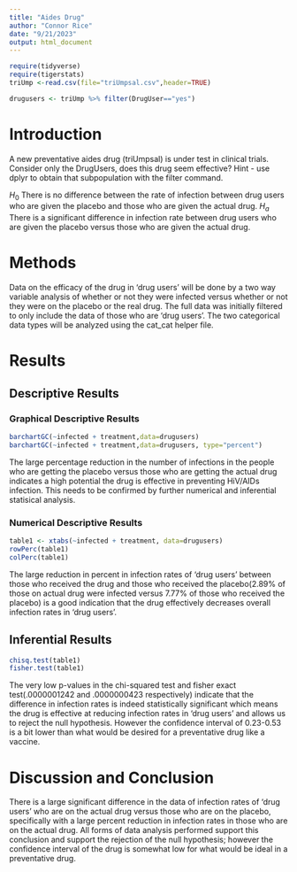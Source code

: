 ```yaml
---
title: "Aides Drug"
author: "Connor Rice"
date: "9/21/2023"
output: html_document
---
```


```r
require(tidyverse)
require(tigerstats)
triUmp <-read.csv(file="triUmpsal.csv",header=TRUE)

drugusers <- triUmp %>% filter(DrugUser=="yes")
```

# Introduction

<!--In this section you explain what you are trying to show.  Where did the data come from?  What is the research or other question you are trying to answer?.  If you skimp in this section expect to be marked down in your grade. Paint a picture of the project a couple of paragraphs is expected!-->

A new  preventative aides drug (triUmpsal) is under test in clinical trials. Consider only the DrugUsers, does this drug seem effective?  Hint - use dplyr to obtain that subpopulation with the filter command.

$H_0$ There is no difference between the rate of infection between drug users who are given the placebo and those who are given the actual drug.
$H_a$ There is a significant difference in infection rate between drug users who are given the placebo versus those who are given the actual drug.


# Methods

<!--Decide on your methods:  use "variable analysis" or other appropriate descriptors.  Make sure to choose at least one graphical method and at least one numerical method. Discuss what data manipulations may be needed for example subsetting or other binning procedures and what sort of graphical displays and inferential tools will be used!-->

Data on the efficacy of the drug in 'drug users' will be done by a two way variable analysis of whether or not they were infected versus whether or not they were on the placebo or the real drug. The full data was initially filtered to only include the data of those who are 'drug users'. The two categorical data types will be analyzed using the cat_cat helper file.

# Results

<!--Divide this section into two sub-sections:  One for your descriptive  results and one for your inferential results.!-->

## Descriptive Results

### Graphical Descriptive Results

<!--Graphical results here.  Make sure to show your code.  Provide appropriate labels for axes, giving units if possible, and provide a good title for the graph, too.  Use the graphical results to describe the patterns if any that exist in the data as focused toward the research question. Bottom line is to explain the features of the graph that are relevant to conforming or departing to what is expected by your null hypothesis !-->

```r
barchartGC(~infected + treatment,data=drugusers)
barchartGC(~infected + treatment,data=drugusers, type="percent")

```

The large percentage reduction in the number of infections in the people who are getting the placebo versus those who are getting the actual drug indicates a high potential the drug is effective in preventing HiV/AIDs infection. This needs to be confirmed by further numerical and inferential statisical analysis.

### Numerical Descriptive Results

<!--Numerical results go here. Use the numerical results to describe the patterns if any that exist in the data as focused toward the research question!-->

```r
table1 <- xtabs(~infected + treatment, data=drugusers)
rowPerc(table1)
colPerc(table1)
```

The large reduction in percent in infection rates of 'drug users' between those who received the drug and those who received the placebo(2.89% of those on actual drug were infected versus 7.77% of those who received the placebo) is a good indication that the drug effectively decreases overall infection rates in 'drug users'.

## Inferential Results

<!--State hypothesis clearly.  Make sure your discussion of the inferential test covers all the aspects that the test output produces, such as test statistic, p-value etc.  Make a decision about the null hypothesis, explain the assumptions on which the selected test/procedure was based, and why the chosen procedure satisfies the assumptions and is appropriate to answer the research question!-->

```r
chisq.test(table1)
fisher.test(table1)
```

The very low p-values in the chi-squared test and fisher exact test(.0000001242 and .0000000423 respectively) indicate that the difference in infection rates is indeed statistically significant which means the drug is effective at reducing infection rates in 'drug users' and allows us to reject the null hypothesis. However the confidence interval of 0.23-0.53 is a bit lower than what would be desired for a preventative drug like a vaccine.

# Discussion and Conclusion

<!--Discussion and conclusion here.  If you found a relationship be sure to consider whether the relationship occurs because one of the variables causes the other, or whether they perhasps are related for some other reason.  Watch the chapter 6 videos from the GeorgeTown videos collection.!-->

There is a large significant difference in the data of infection rates of 'drug users' who are on the actual drug versus those who are on the placebo, specifically with a large percent reduction in infection rates in those who are on the actual drug. All forms of data analysis performed support this conclusion and support the rejection of the null hypothesis; however the confidence interval of the drug is somewhat low for what would be ideal in a preventative drug.
